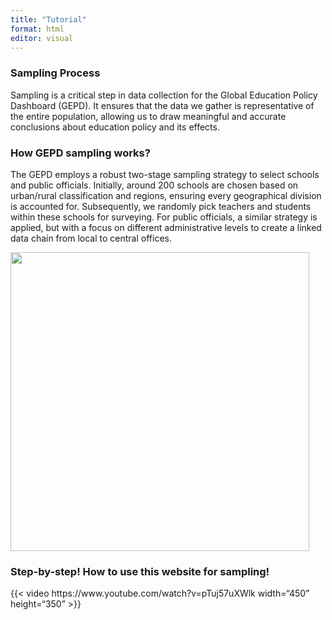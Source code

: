 ```yaml
---
title: "Tutorial"
format: html
editor: visual
---
```


### **Sampling Process**

Sampling is a critical step in data collection for the Global Education Policy Dashboard (GEPD). It ensures that the data we gather is representative of the entire population, allowing us to draw meaningful and accurate conclusions about education policy and its effects.

### **How GEPD sampling works?**

The GEPD employs a robust two-stage sampling strategy to select schools and public officials. Initially, around 200 schools are chosen based on urban/rural classification and regions, ensuring every geographical division is accounted for. Subsequently, we randomly pick teachers and students within these schools for surveying. For public officials, a similar strategy is applied, but with a focus on different administrative levels to create a linked data chain from local to central offices.

![](sampling-photo.png){fig-align="center" width="478"}

### Step-by-step! How to use this website for sampling!

{{< video https://www.youtube.com/watch?v=pTuj57uXWlk width="450" height="350" >}}
